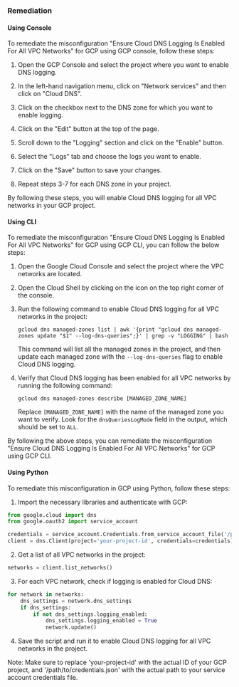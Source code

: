 ### Remediation

#### Using Console

To remediate the misconfiguration "Ensure Cloud DNS Logging Is Enabled For All VPC Networks" for GCP using GCP console, follow these steps:

1. Open the GCP Console and select the project where you want to enable DNS logging.

2. In the left-hand navigation menu, click on "Network services" and then click on "Cloud DNS".

3. Click on the checkbox next to the DNS zone for which you want to enable logging.

4. Click on the "Edit" button at the top of the page.

5. Scroll down to the "Logging" section and click on the "Enable" button.

6. Select the "Logs" tab and choose the logs you want to enable.

7. Click on the "Save" button to save your changes.

8. Repeat steps 3-7 for each DNS zone in your project.

By following these steps, you will enable Cloud DNS logging for all VPC networks in your GCP project.

#### Using CLI

To remediate the misconfiguration "Ensure Cloud DNS Logging Is Enabled For All VPC Networks" for GCP using GCP CLI, you can follow the below steps:

1. Open the Google Cloud Console and select the project where the VPC networks are located.
2. Open the Cloud Shell by clicking on the icon on the top right corner of the console.
3. Run the following command to enable Cloud DNS logging for all VPC networks in the project:

   `gcloud dns managed-zones list | awk '{print "gcloud dns managed-zones update "$1" --log-dns-queries";}' | grep -v "LOGGING" | bash`

   This command will list all the managed zones in the project, and then update each managed zone with the `--log-dns-queries` flag to enable Cloud DNS logging.

4. Verify that Cloud DNS logging has been enabled for all VPC networks by running the following command:

   `gcloud dns managed-zones describe [MANAGED_ZONE_NAME]`

   Replace `[MANAGED_ZONE_NAME]` with the name of the managed zone you want to verify. Look for the `dnsQueriesLogMode` field in the output, which should be set to `ALL`.

By following the above steps, you can remediate the misconfiguration "Ensure Cloud DNS Logging Is Enabled For All VPC Networks" for GCP using GCP CLI.

#### Using Python

To remediate this misconfiguration in GCP using Python, follow these steps:

1. Import the necessary libraries and authenticate with GCP:

```python
from google.cloud import dns
from google.oauth2 import service_account

credentials = service_account.Credentials.from_service_account_file('/path/to/credentials.json')
client = dns.Client(project='your-project-id', credentials=credentials)
```

2. Get a list of all VPC networks in the project:

```python
networks = client.list_networks()
```

3. For each VPC network, check if logging is enabled for Cloud DNS:

```python
for network in networks:
    dns_settings = network.dns_settings
    if dns_settings:
        if not dns_settings.logging_enabled:
            dns_settings.logging_enabled = True
            network.update()
```

4. Save the script and run it to enable Cloud DNS logging for all VPC networks in the project.

Note: Make sure to replace 'your-project-id' with the actual ID of your GCP project, and '/path/to/credentials.json' with the actual path to your service account credentials file.

